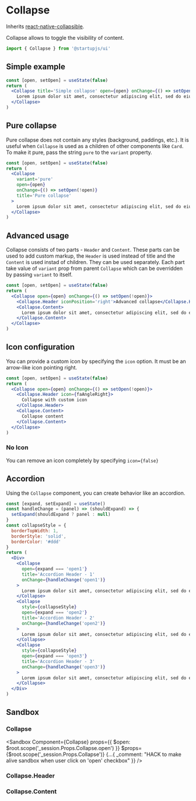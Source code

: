 
# Collapse

Inherits [react-native-collapsible](https://github.com/oblador/react-native-collapsible).

Collapse allows to toggle the visibility of content.

```jsx
import { Collapse } from '@startupjs/ui'
```

## Simple example

```jsx example noscroll
const [open, setOpen] = useState(false)
return (
  <Collapse title='Simple collapse' open={open} onChange={() => setOpen(!open)}>
    Lorem ipsum dolor sit amet, consectetur adipiscing elit, sed do eiusmod tempor incididunt ut labore et dolore magna aliqua. Ut enim ad minim veniam, quis nostrud exercitation ullamco laboris nisi ut aliquip ex ea commodo consequat. Duis aute irure dolor in reprehenderit in voluptate velit esse cillum dolore eu fugiat nulla pariatur. Excepteur sint occaecat cupidatat non proident, sunt in culpa qui officia deserunt mollit anim id est laborum
  </Collapse>
)
```

## Pure collapse

Pure collapse does not contain any styles (background, paddings, etc.). It is useful when `Collapse` is used as a children of other components like `Card`. To make it pure, pass the string `pure` to the `variant` property.

```jsx example noscroll
const [open, setOpen] = useState(false)
return (
  <Collapse
    variant='pure'
    open={open}
    onChange={() => setOpen(!open)}
    title='Pure collapse'
  >
    Lorem ipsum dolor sit amet, consectetur adipiscing elit, sed do eiusmod tempor incididunt ut labore et dolore magna aliqua. Ut enim ad minim veniam, quis nostrud exercitation ullamco laboris nisi ut aliquip ex ea commodo consequat. Duis aute irure dolor in reprehenderit in voluptate velit esse cillum dolore eu fugiat nulla pariatur. Excepteur sint occaecat cupidatat non proident, sunt in culpa qui officia deserunt mollit anim id est laborum
  </Collapse>
)
```

## Advanced usage

Collapse consists of two parts - `Header` and `Content`. These parts can be used to add custom markup, the `Header` is used instead of title and the `Content` is used instad of children. They can be used separately. Each part take value of `variant` prop from parent `Collapse` which can be overridden by passing `variant` to itself.

```jsx example noscroll
const [open, setOpen] = useState(false)
return (
  <Collapse open={open} onChange={() => setOpen(!open)}>
    <Collapse.Header iconPosition='right'>Advanced collapse</Collapse.Header>
    <Collapse.Content>
      Lorem ipsum dolor sit amet, consectetur adipiscing elit, sed do eiusmod tempor incididunt ut labore et dolore magna aliqua. Ut enim ad minim veniam, quis nostrud exercitation ullamco laboris nisi ut aliquip ex ea commodo consequat. Duis aute irure dolor in reprehenderit in voluptate velit esse cillum dolore eu fugiat nulla pariatur. Excepteur sint occaecat cupidatat non proident, sunt in culpa qui officia deserunt mollit anim id est laborum
    </Collapse.Content>
  </Collapse>
)
```

## Icon configuration

You can provide a custom icon by specifying the `icon` option. It must be an arrow-like icon pointing right.

```jsx example
const [open, setOpen] = useState(false)
return (
  <Collapse open={open} onChange={() => setOpen(!open)}>
    <Collapse.Header icon={faAngleRight}>
      Collapse with custom icon
    </Collapse.Header>
    <Collapse.Content>
      Collapse content
    </Collapse.Content>
  </Collapse>
)
```

### No Icon

You can remove an icon completely by specifying `icon={false}`

## Accordion

Using the `Collapse` component, you can create behavior like an accordion.

```jsx example noscroll
const [expand, setExpand] = useState()
const handleChange = (panel) => (shouldExpand) => {
  setExpand(shouldExpand ? panel : null)
}
const collapseStyle = {
  borderTopWidth: 1,
  borderStyle: 'solid',
  borderColor: '#ddd'
}
return (
  <Div>
    <Collapse
      open={expand === 'open1'}
      title='Accordion Header - 1'
      onChange={handleChange('open1')}
    >
      Lorem ipsum dolor sit amet, consectetur adipiscing elit, sed do eiusmod tempor incididunt ut labore et dolore magna aliqua. Ut enim ad minim veniam, quis nostrud exercitation ullamco.
    </Collapse>
    <Collapse
      style={collapseStyle}
      open={expand === 'open2'}
      title='Accordion Header - 2'
      onChange={handleChange('open2')}
    >
      Lorem ipsum dolor sit amet, consectetur adipiscing elit, sed do eiusmod tempor incididunt ut labore et dolore magna aliqua. Ut enim ad minim veniam, quis nostrud exercitation ullamco.
    </Collapse>
    <Collapse
      style={collapseStyle}
      open={expand === 'open3'}
      title='Accordion Header - 3'
      onChange={handleChange('open3')}
    >
      Lorem ipsum dolor sit amet, consectetur adipiscing elit, sed do eiusmod tempor incididunt ut labore et dolore magna aliqua. Ut enim ad minim veniam, quis nostrud exercitation ullamco.
    </Collapse>
  </Div>
)
```

## Sandbox

### Collapse

<Sandbox
  Component={Collapse}
  props={{ $open: $root.scope('_session.Props.Collapse.open') }}
  $props={$root.scope('_session.Props.Collapse')}
  {...{ _comment: "HACK to make alive sandbox when user click on 'open' checkbox" }}
/>

### Collapse.Header

<Sandbox Component={Collapse.Header} />

### Collapse.Content

<Sandbox Component={Collapse.Content} />
